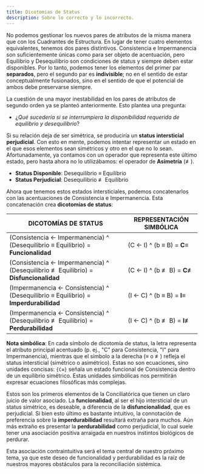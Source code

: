 ```yaml
---
title: Dicotomias de Status
description: Sobre lo correcto y lo incorrecto.
---
```


No podemos gestionar los nuevos pares de atributos de la misma manera que con los Cuadrantes de Estructura. En lugar de tener cuatro elementos equivalentes, tenemos dos pares distintivos. Consistencia e Impermanencia son suficientemente únicas como para ser objeto de acentuación, pero Equilibrio y Desequilibrio son condiciones de status y siempre deben estar disponibles. Por lo tanto, podemos tener los elementos del primer par **separados**, pero el segundo par es **indivisible**; no en el sentido de estar conceptualmente fusionados, sino en el sentido de que el potencial de ambos debe preservarse siempre.

La cuestión de una mayor inestabilidad en los pares de atributos de segundo orden ya se planteó anteriormente. Esto plantea una pregunta:

- ¿*Qué sucedería si se interrumpiera la disponibilidad requerida de equilibrio y desequilibrio*?

Si su relación deja de ser simétrica, se produciría un **status intersticial perjudicial**. Con esto en mente, podemos intentar representar un estado en el que esos elementos sean simétricos y otro en el que no lo sean. Afortunadamente, ya contamos con un operador que representa este último estado, pero hasta ahora no lo utilizábamos: el operador de **Asimetría** (≢).

- **Status Disponible**: Desequilibrio ≡ Equilibrio
- **Status Perjudicial**: Desequilibrio ≢ Equilibrio

Ahora que tenemos estos estados intersticiales, podemos concatenarlos con las acentuaciones de Consistencia e Impermanencia. Esta concatenación crea **dicotomías de status**:

| **DICOTOMÍAS DE STATUS** | **REPRESENTACIÓN SIMBÓLICA** |
| --- | --- |
| (Consistencia ← Impermanencia) ^ (Desequilibrio ≡ Equilibrio) = **Funcionalidad** | (C ← I) ^ (b ≡ B) = **C≡** |
| (Consistencia ← Impermanencia) ^ (Desequilibrio ≢ Equilibrio) = **Disfuncionalidad** | (C ← I) ^ (b ≢ ​​B) = **C≢** |
| (Impermanencia ← Consistencia) ^ (Desequilibrio ≡ Equilibrio) = **Imperdurabilidad** | (I ← C) ^ (b ≡ B) = **I≡** |
| (Impermanencia ← Consistencia) ^ (Desequilibrio ≢ Equilibrio) = **Perdurabilidad** | (I ← C) ^ (b ≢ ​​B) = **I≢** |

**Nota simbólica**: En cada símbolo de dicotomía de status, la letra representa el atributo principal acentuado (p. ej., "C" para Consistencia, "I" para Impermanencia), mientras que el símbolo a la derecha (≡ o ≢) refleja el status intersticial (simétrico o asimétrico). Estas no son ecuaciones, sino unidades concisas: `{C≡}` señala un estado funcional de Consistencia dentro de un equilibrio simétrico. Estas unidades simbólicas nos permitirán expresar ecuaciones filosóficas más complejas.

Estos son los primeros elementos de la Conciliatórica que tienen un claro juicio de valor asociado. La **funcionalidad**, al ser el hijo intersticial de un status simétrico, es deseable, a diferencia de la **disfuncionalidad**, que es perjudicial. Si bien esto último es bastante intuitivo, la connotación de preferencia sobre la **imperdurabilidad** resultará extraña para muchos. Aún más extraño es presentar la **perdurabilidad** como perjudicial, lo cual suele tener una asociación positiva arraigada en nuestros instintos biológicos de perdurar.

Esta asociación contraintuitiva será el tema central de nuestro próximo tema, ya que este deseo de funcionalidad y perdurabilidad es la raíz de nuestros mayores obstáculos para la reconciliación sistémica.